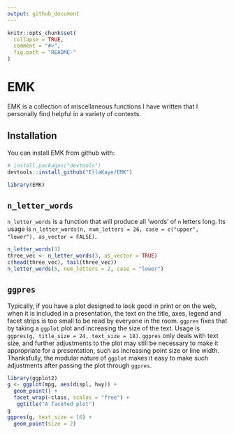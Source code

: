 ```yaml
---
output: github_document
---
```


<!-- README.md is generated from README.Rmd. Please edit that file -->

```r
knitr::opts_chunk$set(
  collapse = TRUE,
  comment = "#>",
  fig.path = "README-"
)
```

# EMK

EMK is a collection of miscellaneous functions I have written that I personally find helpful in a variety of contexts.

## Installation

You can install EMK from github with:

```r
# install.packages("devtools")
devtools::install_github("EllaKaye/EMK")
```

```r
library(EMK)
```


## `n_letter_words`
`n_letter_words` is a function that will produce all 'words' of `n` letters long. Its usage is `n_letter_words(n, num_letters = 26, case = c("upper", "lower"), as_vector = FALSE)`.

```r
n_letter_words(3)
three_vec <- n_letter_words(3, as_vector = TRUE)
c(head(three_vec), tail(three_vec))
n_letter_words(5, num_letters = 2, case = "lower")
```

## `ggpres`
Typically, if you have a plot designed to look good in print or on the web, when it is included in a presentation, the text on the title, axes, legend and facet strips is too small to be read by everyone in the room. `ggpres` fixes that by taking a `ggplot` plot and increasing the size of the text. Usage is `ggpres(g, title_size = 24, text_size = 18)`. `ggpres` only deals with text size, and further adjustments to the plot may still be necessary to make it appropriate for a presentation, such as increasing point size or line width. Thanksfully, the modular nature of `ggplot` makes it easy to make such adjustments after passing the plot through `ggpres`.

```r
library(ggplot2)
g <- ggplot(mpg, aes(displ, hwy)) +
  geom_point() +
  facet_wrap(~class, scales = "free") + 
   ggtitle("A faceted plot")
g
ggpres(g, text_size = 16) +
  geom_point(size = 2)
```

